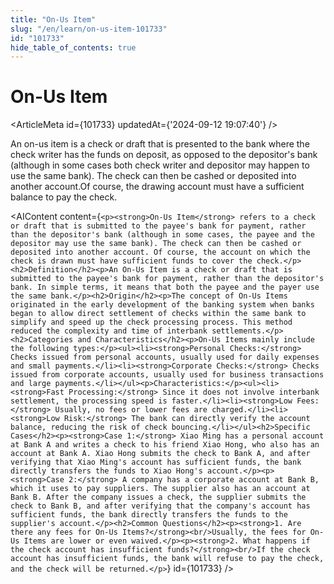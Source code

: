 ```yaml
---
title: "On-Us Item"
slug: "/en/learn/on-us-item-101733"
id: "101733"
hide_table_of_contents: true
---
```



# On-Us Item

<ArticleMeta id={101733} updatedAt={'2024-09-12 19:07:40'} />
<div className='border-solid border-b border-t-0 my-4 border-[var(--ifm-color-gray-300)]' />

An on-us item is a check or draft that is presented to the bank where the check writer has the funds on deposit, as opposed to the depositor's bank (although in some cases both check writer and depositor may happen to use the same bank). The check can then be cashed or deposited into another account.Of course, the drawing account must have a sufficient balance to pay the check.

<AIContent content={`<p><strong>On-Us Item</strong> refers to a check or draft that is submitted to the payee's bank for payment, rather than the depositor's bank (although in some cases, the payee and the depositor may use the same bank). The check can then be cashed or deposited into another account. Of course, the account on which the check is drawn must have sufficient funds to cover the check.</p><h2>Definition</h2><p>An On-Us Item is a check or draft that is submitted to the payee's bank for payment, rather than the depositor's bank. In simple terms, it means that both the payee and the payer use the same bank.</p><h2>Origin</h2><p>The concept of On-Us Items originated in the early development of the banking system when banks began to allow direct settlement of checks within the same bank to simplify and speed up the check processing process. This method reduced the complexity and time of interbank settlements.</p><h2>Categories and Characteristics</h2><p>On-Us Items mainly include the following types:</p><ul><li><strong>Personal Checks:</strong> Checks issued from personal accounts, usually used for daily expenses and small payments.</li><li><strong>Corporate Checks:</strong> Checks issued from corporate accounts, usually used for business transactions and large payments.</li></ul><p>Characteristics:</p><ul><li><strong>Fast Processing:</strong> Since it does not involve interbank settlement, the processing speed is faster.</li><li><strong>Low Fees:</strong> Usually, no fees or lower fees are charged.</li><li><strong>Low Risk:</strong> The bank can directly verify the account balance, reducing the risk of check bouncing.</li></ul><h2>Specific Cases</h2><p><strong>Case 1:</strong> Xiao Ming has a personal account at Bank A and writes a check to his friend Xiao Hong, who also has an account at Bank A. Xiao Hong submits the check to Bank A, and after verifying that Xiao Ming's account has sufficient funds, the bank directly transfers the funds to Xiao Hong's account.</p><p><strong>Case 2:</strong> A company has a corporate account at Bank B, which it uses to pay suppliers. The supplier also has an account at Bank B. After the company issues a check, the supplier submits the check to Bank B, and after verifying that the company's account has sufficient funds, the bank directly transfers the funds to the supplier's account.</p><h2>Common Questions</h2><p><strong>1. Are there any fees for On-Us Items?</strong><br/>Usually, the fees for On-Us Items are lower or even waived.</p><p><strong>2. What happens if the check account has insufficient funds?</strong><br/>If the check account has insufficient funds, the bank will refuse to pay the check, and the check will be returned.</p>`} id={101733} />
